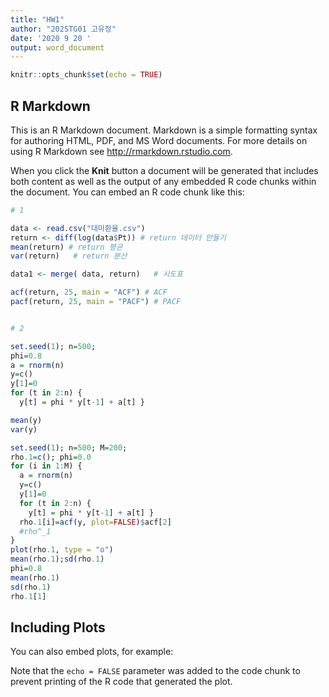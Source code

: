 ---
title: "HW1"
author: "202STG01 고유정"
date: '2020 9 20 '
output: word_document
---

```{r setup, include=FALSE}
knitr::opts_chunk$set(echo = TRUE)
```

## R Markdown

This is an R Markdown document. Markdown is a simple formatting syntax for authoring HTML, PDF, and MS Word documents. For more details on using R Markdown see <http://rmarkdown.rstudio.com>.

When you click the **Knit** button a document will be generated that includes both content as well as the output of any embedded R code chunks within the document. You can embed an R code chunk like this:

```{r}
# 1

data <- read.csv("대미환율.csv")
return <- diff(log(data$Pt)) # return 데이터 만들기
mean(return) # return 평균
var(return)   # return 분산

data1 <- merge( data, return)   # 시도표

acf(return, 25, main = "ACF") # ACF 
pacf(return, 25, main = "PACF") # PACF


# 2 

set.seed(1); n=500;
phi=0.8
a = rnorm(n)
y=c()
y[1]=0
for (t in 2:n) {
  y[t] = phi * y[t-1] + a[t] }

mean(y)
var(y)

set.seed(1); n=500; M=200;
rho.1=c(); phi=0.0
for (i in 1:M) {
  a = rnorm(n)
  y=c()
  y[1]=0
  for (t in 2:n) {
    y[t] = phi * y[t-1] + a[t] }
  rho.1[i]=acf(y, plot=FALSE)$acf[2]
  #rho^_1
}
plot(rho.1, type = "o")
mean(rho.1);sd(rho.1)
phi=0.8
mean(rho.1)
sd(rho.1)
rho.1[1]


```

## Including Plots

You can also embed plots, for example:


Note that the `echo = FALSE` parameter was added to the code chunk to prevent printing of the R code that generated the plot.

